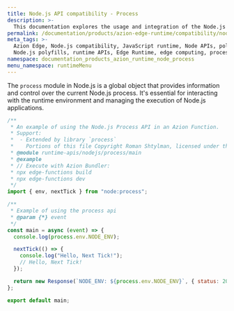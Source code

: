 ```yaml
---
title: Node.js API compatibility - Process
description: >-
  This documentation explores the usage and integration of the Node.js Process module within the Azion Runtime. The Process module is an essential part of Node.js, enabling interaction with the current Node.js process, providing information, and controlling its execution.
permalink: /documentation/products/azion-edge-runtime/compatibility/node/process/
meta_tags: >-
  Azion Edge, Node.js compatibility, JavaScript runtime, Node APIs, polyfills,
  Node.js polyfills, runtime APIs, Edge Runtime, edge computing, process
namespace: documentation_products_azion_runtime_node_process
menu_namespace: runtimeMenu
---
```


The `process` module in Node.js is a global object that provides information and control over the current Node.js process. It's essential for interacting with the runtime environment and managing the execution of Node.js applications.

```javascript
/**
 * An example of using the Node.js Process API in an Azion Function.
 * Support:
 *  - Extended by library `process`
 *    Portions of this file Copyright Roman Shtylman, licensed under the MIT license.
 * @module runtime-apis/nodejs/process/main
 * @example
 * // Execute with Azion Bundler:
 * npx edge-functions build
 * npx edge-functions dev
 */
import { env, nextTick } from "node:process";

/**
 * Example of using the process api
 * @param {*} event
 */
const main = async (event) => {
  console.log(process.env.NODE_ENV);

  nextTick(() => {
    console.log("Hello, Next Tick!");
    // Hello, Next Tick!
  });

  return new Response(`NODE_ENV: ${process.env.NODE_ENV}`, { status: 200 });
};

export default main;
```